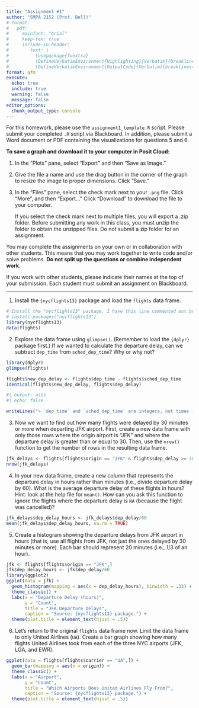 ```yaml
---
title: "Assignment #1"
author: "SMPA 2152 (Prof. Bell)"
# format:
#   pdf:
#     mainfont: "Arial"
#     keep-tex: true
#     include-in-header:
#        text: |
#          \usepackage{fvextra}
#          \DefineVerbatimEnvironment{Highlighting}{Verbatim}{breaklines=true, breakanywhere=true, breaksymbol=, breakanywheresymbolpre=,commandchars=\\\{\}}
#          \DefineVerbatimEnvironment{OutputCode}{Verbatim}{breaklines=true, breakanywhere=true, breaksymbol=, breakanywheresymbolpre=,commandchars=\\\{\}}
format: gfm
execute:
  echo: true
  include: true
  warning: false
  message: false
editor_options: 
  chunk_output_type: console
---
```

\vspace{-3em}

For this homework, please use the `assignment1_template.R` script. Please submit your completed `.R` script via Blackboard. In addition, please submit a Word document or PDF containing the visualizations for questions 5 and 6.

**To save a graph and download it to your computer in Posit Cloud:**

1. In the "Plots" pane, select "Export" and then "Save as Image."
2. Give the file a name and use the drag button in the corner of the graph to resize the image to proper dimensions. Click "Save."
3. In the "Files" pane, select the check mark next to your `.png` file. Click "More", and then "Export..." Click "Download" to download the file to your computer.

    If you select the check mark next to multiple files, you will export a .zip folder. Before submitting any work in this class, you must unzip the folder to obtain the unzipped files. Do not submit a zip folder for an assignment.

You may complete the assignments on your own or in collaboration with other students. This means that you may work together to write code and/or solve problems. **Do not split up the questions or combine independent work.**

If you work with other students, please indicate their names at the top of your submission. Each student must submit an assignment on Blackboard.
\vspace{-1em}

---

1. Install the `{nycflights13}` package and load the `flights` data frame.

```r
# Install the "nycflights13" package. I have this line commented out because I only need to install the package once.
# install.packages("nycflights13")
library(nycflights13)
data(flights)
```

2. Explore the data frame using `glimpse()`. (Remember to load the `{dplyr}` package first.) If we wanted to calculate the departure delay, can we subtract `dep_time` from `sched_dep_time`? Why or why not?

```r
library(dplyr)
glimpse(flights)
```

```r
flights$new_dep_delay <- flights$dep_time - flights$sched_dep_time
identical(flights$new_dep_delay, flights$dep_delay)
```

```r
#| output: asis
#| echo: false

writeLines("> `dep_time` and `sched_dep_time` are integers, not times (e.g., `600-557` is `43`, not `3` minutes).")
```

3. Now we want to find out how many flights were delayed by 30 minutes or more when departing JFK airport. First, create a new data frame with only those rows where the origin airport is "JFK" and where the departure delay is greater than or equal to 30. Then, use the `nrow()` function to get the number of rows in the resulting data frame.

```r
jfk_delays <- flights[flights$origin == "JFK" & flights$dep_delay >= 30,]
nrow(jfk_delays)
```

4. In your new data frame, create a new column that represents the departure delay in hours rather than minutes (i.e., divide departure delay by 60). What is the average departure delay of these flights in hours? Hint: look at the help file for `mean()`. How can you ask this function to ignore the flights where the departure delay is `NA` (because the flight was cancelled)?

```r
jfk_delays$dep_delay_hours <- jfk_delays$dep_delay/60
mean(jfk_delays$dep_delay_hours, na.rm = TRUE)
```

5. Create a histogram showing the departure delays from JFK airport in hours (that is, use all flights from JFK, not just the ones delayed by 30 minutes or more). Each bar should represent 20 minutes (i.e., 1/3 of an hour).

```r
jfk <- flights[flights$origin == "JFK",]
jfk$dep_delay_hours <- jfk$dep_delay/60
library(ggplot2)
ggplot(data = jfk) +
  geom_histogram(mapping = aes(x = dep_delay_hours), binwidth = .33) +
  theme_classic() +
  labs(x = "Departure Delay (hours)",
       y = "Count",
       title = "JFK Departure Delays",
       caption = "Source: {nycflights13} package.") +
  theme(plot.title = element_text(hjust = .5))
```

6. Let's return to the original `flights` data frame now. Limit the data frame to only United Airlines (`UA`). Create a bar graph showing how many flights United Airlines took from each of the three NYC airports (JFK, LGA, and EWR).

```r
ggplot(data = flights[flights$carrier == "UA",]) +
  geom_bar(mapping = aes(x = origin)) +
  theme_classic() +
  labs(x = "Airport",
       y = "Count",
       title = "Which Airports Does United Airlines Fly From?",
       caption = "Source: {nycflights13} package.") +
  theme(plot.title = element_text(hjust = .5))
```